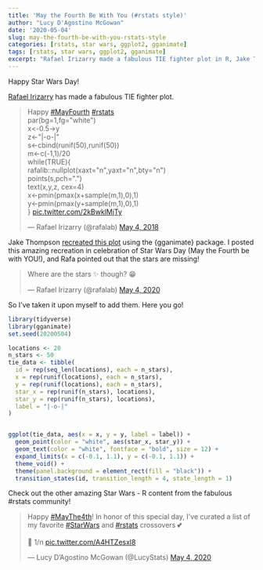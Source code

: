 ```yaml
---
title: 'May the Fourth Be With You (#rstats style)'
author: "Lucy D'Agostino McGowan"
date: '2020-05-04'
slug: may-the-fourth-be-with-you-rstats-style
categories: [rstats, star wars, ggplot2, gganimate]
tags: [rstats, star wars, ggplot2, gganimate]
excerpt: "Rafael Irizarry made a fabulous TIE fighter plot in R, Jake Thompson recreated it using ggplot2 and gganimate, I added some stars."
---
```


Happy Star Wars Day!

[Rafael Irizarry](https://twitter.com/rafalab) has made a fabulous TIE fighter plot. 

<blockquote class="twitter-tweet"><p lang="en" dir="ltr">Happy <a href="https://twitter.com/hashtag/MayFourth?src=hash&amp;ref_src=twsrc%5Etfw">#MayFourth</a> <a href="https://twitter.com/hashtag/rstats?src=hash&amp;ref_src=twsrc%5Etfw">#rstats</a><br>par(bg=1,fg=&quot;white&quot;)<br>x&lt;-0.5-&gt;y<br>z&lt;-&quot;|-o-|&quot;<br>s&lt;-cbind(runif(50),runif(50))<br>m&lt;-c(-1,1)/20<br>while(TRUE){<br> rafalib::nullplot(xaxt=&quot;n&quot;,yaxt=&quot;n&quot;,bty=&quot;n&quot;)<br> points(s,pch=&quot;.&quot;)<br> text(x,y,z, cex=4)<br> x&lt;-pmin(pmax(x+sample(m,1),0),1)<br> y&lt;-pmin(pmax(y+sample(m,1),0),1)<br>} <a href="https://t.co/2kBwklMjTy">pic.twitter.com/2kBwklMjTy</a></p>&mdash; Rafael Irizarry (@rafalab) <a href="https://twitter.com/rafalab/status/992397723532963841?ref_src=twsrc%5Etfw">May 4, 2018</a></blockquote> <script async src="https://platform.twitter.com/widgets.js" charset="utf-8"></script>

Jake Thompson [recreated this plot](https://www.wjakethompson.com/post/2018-05-04-animated-tie-fighter/) using the {gganimate} package. I posted this amazing recreation in celebration of Star Wars Day (May the Fourth be with YOU!), and Rafa pointed out that the stars are missing! 

<blockquote class="twitter-tweet"><p lang="en" dir="ltr">Where are the stars ✨ though? 😁</p>&mdash; Rafael Irizarry (@rafalab) <a href="https://twitter.com/rafalab/status/1257325600219357184?ref_src=twsrc%5Etfw">May 4, 2020</a></blockquote> <script async src="https://platform.twitter.com/widgets.js" charset="utf-8"></script>

So I've taken it upon myself to add them. Here you go!

```r
library(tidyverse)
library(gganimate)
set.seed(20200504)

locations <- 20
n_stars <- 50
tie_data <- tibble(
  id = rep(seq_len(locations), each = n_stars),
  x = rep(runif(locations), each = n_stars),
  y = rep(runif(locations), each = n_stars),
  star_x = rep(runif(n_stars), locations),
  star_y = rep(runif(n_stars), locations),
  label = "|-o-|"
)


ggplot(tie_data, aes(x = x, y = y, label = label)) +
  geom_point(color = "white", aes(star_x, star_y)) +
  geom_text(color = "white", fontface = "bold", size = 12) +
  expand_limits(x = c(-0.1, 1.1), y = c(-0.1, 1.1)) +
  theme_void() +
  theme(panel.background = element_rect(fill = "black")) +
  transition_states(id, transition_length = 4, state_length = 1)
```

Check out the other amazing Star Wars - R content from the fabulous #rstats community!

<blockquote class="twitter-tweet"><p lang="en" dir="ltr">Happy <a href="https://twitter.com/hashtag/MayThe4th?src=hash&amp;ref_src=twsrc%5Etfw">#MayThe4th</a>! In honor of this special day, I&#39;ve curated a list of my favorite <a href="https://twitter.com/hashtag/StarWars?src=hash&amp;ref_src=twsrc%5Etfw">#StarWars</a> and <a href="https://twitter.com/hashtag/rstats?src=hash&amp;ref_src=twsrc%5Etfw">#rstats</a> crossovers 💕 <br><br>🧵 1/n <a href="https://t.co/A4HTZesxl8">pic.twitter.com/A4HTZesxl8</a></p>&mdash; Lucy D’Agostino McGowan (@LucyStats) <a href="https://twitter.com/LucyStats/status/1257322839314542592?ref_src=twsrc%5Etfw">May 4, 2020</a></blockquote> <script async src="https://platform.twitter.com/widgets.js" charset="utf-8"></script>

